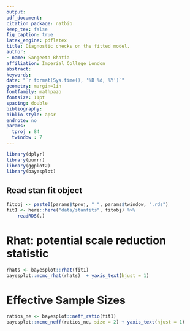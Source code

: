 ```yaml
---
output: 
pdf_document:
citation_package: natbib
keep_tex: false
fig_caption: true
latex_engine: pdflatex
title: Diagnostic checks on the fitted model.
author:
- name: Sangeeta Bhatia
affiliation: Imperial College London
abstract: 
keywords: 
date: "`r format(Sys.time(), '%B %d, %Y')`"
geometry: margin=1in
fontfamily: mathpazo
fontsize: 11pt
spacing: double
bibliography: 
biblio-style: apsr
endnote: no
params:
  tproj : 84
  twindow : 7
---
```


```r
library(dplyr)
library(purrr)
library(ggplot2)
library(bayesplot)
```

## Read stan fit object

```r
fitobj <- paste0(params$tproj, "_", params$twindow, ".rds")
fit1 <- here::here("data/stanfits", fitobj) %>%
    readRDS(.)
```

# Rhat: potential scale reduction statistic

```r
rhats <- bayesplot::rhat(fit1)
bayesplot::mcmc_rhat(rhats)  + yaxis_text(hjust = 1)
```
# Effective Sample Sizes
```r
ratios_ne <- bayesplot::neff_ratio(fit1)
bayesplot::mcmc_neff(ratios_ne, size = 2) + yaxis_text(hjust = 1)
```
